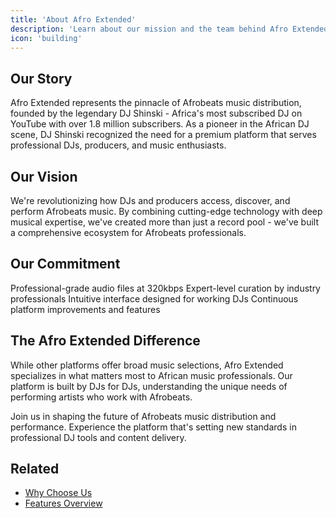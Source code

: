 ```yaml
---
title: 'About Afro Extended'
description: 'Learn about our mission and the team behind Afro Extended'
icon: 'building'
---
```


## Our Story

Afro Extended represents the pinnacle of Afrobeats music distribution, founded by the legendary DJ Shinski - Africa's most subscribed DJ on YouTube with over 1.8 million subscribers. As a pioneer in the African DJ scene, DJ Shinski recognized the need for a premium platform that serves professional DJs, producers, and music enthusiasts.

## Our Vision

We're revolutionizing how DJs and producers access, discover, and perform Afrobeats music. By combining cutting-edge technology with deep musical expertise, we've created more than just a record pool - we've built a comprehensive ecosystem for Afrobeats professionals.

## Our Commitment

<CardGroup cols={2}>
  <Card title="Audio Quality" icon="waveform">
    Professional-grade audio files at 320kbps
  </Card>
  <Card title="Content Curation" icon="stars">
    Expert-level curation by industry professionals
  </Card>
  <Card title="User Experience" icon="browser">
    Intuitive interface designed for working DJs
  </Card>
  <Card title="Innovation" icon="rocket">
    Continuous platform improvements and features
  </Card>
</CardGroup>

## The Afro Extended Difference

While other platforms offer broad music selections, Afro Extended specializes in what matters most to African music professionals. Our platform is built by DJs for DJs, understanding the unique needs of performing artists who work with Afrobeats.

<Note>
Join us in shaping the future of Afrobeats music distribution and performance. Experience the platform that's setting new standards in professional DJ tools and content delivery.
</Note>

## Related
- [Why Choose Us](/about/why-choose-us)
- [Features Overview](/features)

